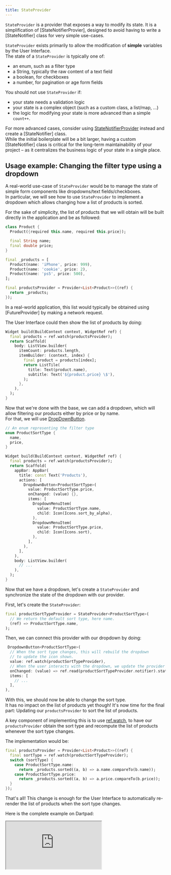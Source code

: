 ```yaml
---
title: StateProvider
---
```



`StateProvider` is a provider that exposes a way to modify its state.
It is a simplification of [StateNotifierProvier], designed to avoid
having to write a [StateNotifier] class for very simple use-cases.

`StateProvider` exists primarily to allow the modification of
**simple** variables by the User Interface.  
The state of a `StateProvider` is typically one of:

- an enum, such as a filter type
- a String, typically the raw content of a text field
- a boolean, for checkboxes
- a number, for pagination or age form fields

You should not use `StateProvider` if:

- your state needs a validation logic
- your state is a complex object (such as a custom class, a list/map, ...)
- the logic for modifying your state is more advanced than a simple `count++`.

For more advanced cases, consider using [StateNotifierProvider] instead and
create a [StateNotifier] class.  
While the initial boilerplate will be a bit larger, having a custom
[StateNotifier] class is critical for the long-term maintainability of your
project – as it centralizes the business logic of your state in a single place.

## Usage example: Changing the filter type using a dropdown

A real-world use-case of `StateProvider` would be to manage the state of
simple form components like dropdowns/text fields/checkboxes.  
In particular, we will see how to use `StateProvider` to implement a dropdown
which allows changing how a list of products is sorted.

For the sake of simplicity, the list of products that we will obtain
will be built directly in the application and be as followed:

```dart
class Product {
  Product({required this.name, required this.price});

  final String name;
  final double price;
}

final _products = [
  Product(name: 'iPhone', price: 999),
  Product(name: 'cookie', price: 2),
  Product(name: 'ps5', price: 500),
];

final productsProvider = Provider<List<Product>>((ref) {
  return _products;
});
```

In a real-world application, this list would typically be obtained using
[FutureProvider] by making a network request.

The User Interface could then show the list of products by doing:

```dart
Widget build(BuildContext context, WidgetRef ref) {
  final products = ref.watch(productsProvider);
  return Scaffold(
    body: ListView.builder(
      itemCount: products.length,
      itemBuilder: (context, index) {
        final product = products[index];
        return ListTile(
          title: Text(product.name),
          subtitle: Text('${product.price} \$'),
        );
      },
    ),
  );
}
```

Now that we're done with the base, we can add a dropdown, which will
allow filtering our products either by price or by name.  
For that, we will use [DropDownButton](https://api.flutter.dev/flutter/material/DropdownButton-class.html).

```dart
// An enum representing the filter type
enum ProductSortType {
  name,
  price,
}

Widget build(BuildContext context, WidgetRef ref) {
  final products = ref.watch(productsProvider);
  return Scaffold(
    appBar: AppBar(
      title: const Text('Products'),
      actions: [
        DropdownButton<ProductSortType>(
          value: ProductSortType.price,
          onChanged: (value) {},
          items: [
            DropdownMenuItem(
              value: ProductSortType.name,
              child: Icon(Icons.sort_by_alpha),
            ),
            DropdownMenuItem(
              value: ProductSortType.price,
              child: Icon(Icons.sort),
            ),
          ],
        ),
      ],
    ),
    body: ListView.builder(
      // ...
    ),
  );
}
```

Now that we have a dropdown, let's create a `StateProvider` and
synchronize the state of the dropdown with our provider.

First, let's create the `StateProvider`:

```dart
final productSortTypeProvider = StateProvider<ProductSortType>(
  // We return the default sort type, here name.
  (ref) => ProductSortType.name,
);
```

Then, we can connect this provider with our dropdown by doing:

```dart
 DropdownButton<ProductSortType>(
  // When the sort type changes, this will rebuild the dropdown
  // to update the icon shown.
  value: ref.watch(productSortTypeProvider),
  // When the user interacts with the dropdown, we update the provider state.
  onChanged: (value) => ref.read(productSortTypeProvider.notifier).state = value,
  items: [
    // ...
  ],
),
```

With this, we should now be able to change the sort type.  
It has no impact on the list of products yet though! It's now time for the
final part: Updating our `productsProvider` to sort the list of products.

A key component of implementing this is to use [ref.watch], to have
our `productsProvider` obtain the sort type and recompute the list of
products whenever the sort type changes.

The implementation would be:

```dart
final productsProvider = Provider<List<Product>>((ref) {
  final sortType = ref.watch(productSortTypeProvider);
  switch (sortType) {
    case ProductSortType.name:
      return _products.sorted((a, b) => a.name.compareTo(b.name));
    case ProductSortType.price:
      return _products.sorted((a, b) => a.price.compareTo(b.price));
  }
});
```

That's all! This change is enough for the User Interface to automatically
re-render the list of products when the sort type changes.

Here is the complete example on Dartpad:

<iframe
  src="https://dartpad.dev/embed-flutter.html?gh_owner=rrousselGit&gh_repo=river_pod&gh_path=website%2Fdocs%2Fproviders%2Fstate_provider"
  style={{border: 0, width: '100%', aspectRatio: "2/1.5"}}
>
</iframe>

[ref.watch]: ../concepts/reading#using-refwatch-to-observe-a-provider
[statenotifierprovider]: ./state_notifier_provider
[provider]: ./provider
[asyncvalue]: https://pub.dev/documentation/riverpod/latest/riverpod/AsyncValue-class.html
[future]: https://api.dart.dev/dart-async/Future-class.html
[family]: ../concepts/modifiers/family
